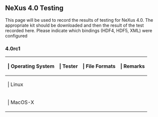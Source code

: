 == NeXus 4.0 Testing ==

This page will be used to record the results of testing for NeXus 4.0. The appropriate kit should be downloaded and then the result of the test recorded here. Please indicate which bindings (HDF4, HDF5, XML) were configured 

=== 4.0rc1 ===

{| {{Tablestyle}}
|-
! {{Headcellstyle}} | Operating System
! {{Headcellstyle}} | Tester
! {{Headcellstyle}} | File Formats
! {{Headcellstyle}} | Remarks
|-
! {{Headcellstyle}} | Linux
| align="center" | &nbsp; 
| align="center" | &nbsp; 
| align="center" | &nbsp; 
|-
! {{Headcellstyle}} | MacOS-X 
| align="center" | &nbsp; 
| align="center" | &nbsp; 
| align="center" | &nbsp; 
|}
